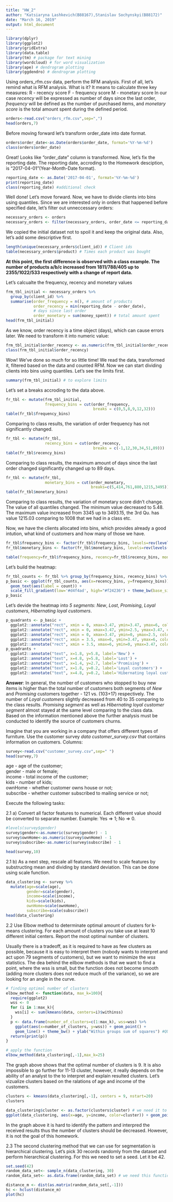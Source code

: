 ```yaml
---
title: "HW_2"
author: "Katsiaryna Lashkevich(B88167),Stanislav Sochynskyi(B88172)"
date: "March 16, 2019"
output: html_document
---
```

```r
library(dplyr)
library(ggplot2)
library(gridExtra)
library(data.table)
library(tm) # package for text mining
library(wordcloud) # for word visualization
library(ape) # dendrogram plotting
library(ggdendro) # dendrogram plotting
```

Using  orders_rfm.csv  data,  perform  the  RFM  analysis. First of all, let's remind what is RFM analysis. What is it? It means to calculate three key measures:
    R - recency score
    F - frequency score
    M - monetary score
In our case *recency* will be expressed as number of days since the last order, *frequency* will be defined as the number of purchased items, and *monetary score* is the total amount spent during the defined period.

```r
orders<-read.csv("orders_rfm.csv",sep=",")
head(orders,7)
```
Before moving forward let's transform order_date into date format.
```r
orders$order_date<-as.Date(orders$order_date, format='%Y-%m-%d')
class(orders$order_date)
```

Great! Looks like "order_date" column is transformed. Now, let's fix the reporting date. The reporting date, accroding to the Homework desciption, is “2017-04-01”(Year-Month-Date format). 
```r
reporting_date <- as.Date('2017-04-01', format='%Y-%m-%d')
print(reporting_date)
class(reporting_date) #additional check
```

Well done! Let's move forward. Now, we have to divide clients into bins using quantiles. Since we are interested only in orders that happened before specified date, let's filter out unneccessary orders:
```r
necessary_orders <- orders
necessary_orders <- filter(necessary_orders, order_date <= reporting_date)
```
We copied the initial dataset not to spoil it and keep the original data.
Also, let's add some descriptive first.
```r
length(unique(necessary_orders$client_id)) # Client ids
table(necessary_orders$product) # Times each product was bought
```
**At this point, the first difference is observed with a class example. The number of products a/b/c increased from 1811/788/405 up to 2355/1022/533 respectively with a change of report data.**

Let's calcualte the frequency, recency and monetary values
```r
frm_tbl_initial <- necessary_orders %>%
  group_by(client_id) %>%
  summarise(order_frequency = n(), # amount of products
            order_recency = min(reporting_date - order_date), 
            # days since last order 
            order_monetary = sum(money_spent)) # total amount spent
head(frm_tbl_initial)
```
As we know, order recency is a time object (days), which can cause errors later. We need to transform it into numeric value:
```r
frm_tbl_initial$order_recency <- as.numeric(frm_tbl_initial$order_recency) 
class(frm_tbl_initial$order_recency)
```

Wow! We've done so much for so little time! We read the data, transformed it, filtered based on the data and counted RFM. Now we can start dividing clients into bins using quantiles. 
Let's see the limits first.
```r
summary(frm_tbl_initial) # to explore limits
```
Let's set a breaks accroding to the data above.
```r
fr_tbl <- mutate(frm_tbl_initial, 
                 frequency_bins = cut(order_frequency,
                                      breaks = c(0,5,8,9,12,32)))
table(fr_tbl$frequency_bins)

```
Comparing to class results, the variation of order frequency has not significantly changed. 
```r
fr_tbl <- mutate(fr_tbl, 
                 recency_bins = cut(order_recency,
                                      breaks = c(-1,12,30,34,51,89)))
table(fr_tbl$recency_bins)
```
Comparing to class results, the maximum amount of days since the last order changed significantly changed up to 89 days. 
```r
fr_tbl <- mutate(fr_tbl, 
                 monetary_bins = cut(order_monetary, 
                                     breaks=c(5,414,761,880,1215,3495)))
table(fr_tbl$monetary_bins)
```

Comparing to class results, the variation of monetary score didn't change. The value of all quantiles changed. The minimum value decreased to 5.48. The maximum value increased from 3345 up to 3493.15, the 3rd Qu. has value 1215.03 comparing to 1008 that we had in a class etc.

Now, we have the clients allocated into bins, which provides already a good intution, what kind of customers and how many of those we have. 

```r
fr_tbl$frequency_bins <- factor(fr_tbl$frequency_bins, levels=rev(levels(fr_tbl$frequency_bins)))
fr_tbl$monetary_bins <- factor(fr_tbl$monetary_bins, levels=rev(levels(fr_tbl$monetary_bins)))

table(frequency=fr_tbl$frequency_bins, recency=fr_tbl$recency_bins, monetary=fr_tbl$monetary_bins)
```

Let's build the heatmap:
```r

fr_tbl_counts <- fr_tbl %>% group_by(frequency_bins, recency_bins) %>% summarise(count=n())
p_basic <- ggplot(fr_tbl_counts, aes(x=recency_bins, y=frequency_bins)) + geom_tile(aes(fill=count))+ 
  geom_text(aes(label = count)) +
  scale_fill_gradient(low='#d4f4ad', high="#f24236") + theme_bw(base_size=20)
p_basic
```
Let's devide the heatmap into *5 segments*: _New_, _Lost_, _Promising_, _Loyal customers_, _Hibernating loyal customers_.
```r

p_quadrants <- p_basic +
  ggplot2::annotate("rect", xmin = 0, xmax=3.47, ymin=3.47, ymax=6, color='green', alpha=0.1, fill='green') +
  ggplot2::annotate("rect", xmin = 0, xmax=3.47, ymin=2.5, ymax=3.47, color='yellow', alpha=0.1, fill='yellow') +
  ggplot2::annotate("rect", xmin = 0, xmax=3.47, ymin=0, ymax=2.5, color='blue', alpha=0.1, fill='blue') +
  ggplot2::annotate("rect", xmin = 3.5, xmax=6, ymin=3.47, ymax=6, color='red', alpha=0.1, fill='red') +
  ggplot2::annotate("rect", xmin = 3.5, xmax=6, ymin=0, ymax=3.47, color='black', alpha=0.1, fill='black')
p_quadrants +
  ggplot2::annotate("text", x=1.8, y=5.8, label='New') +
  ggplot2::annotate("text", x=4.8, y=5.8, label='Lost') +
  ggplot2::annotate("text", x=1.4, y=2.7, label='Promising') +
  ggplot2::annotate("text", x=1.8, y=0.2, label='Loyal customers') +
  ggplot2::annotate("text", x=4.8, y=0.2, label='Hibernating loyal customers')
```

**Answer**: In general, the number of customers who stopped to buy new items is higher than the total number of customers both segments of _New_ and _Promising_ customers together - 121 vs. (103+17) respectively. The number of _Loyal customers_ slightly decreased from 40 to 35 comparing to the class results. _Promising segment_ as well as _Hibernating loyal customer segment_ almost stayed at the same level comparing to the class data. Based on the information mentioned above the further analysis must be conducted to identify the source of customers churns.


Imagine  that  you  are  working  in a company  that  offers  different types  of furniture. Use the customer survey _data customer_survey.csv_ that contains information on customers. Columns:
```r
survey<-read.csv("customer_survey.csv",sep=" ")
head(survey,7)
```
age - age of the customer;\
gender - male or female;\
income - total income of the customer;\
kids - number of kids;\
ownHome - whether customer owns house or not;\
subscribe -  whether customer subscribed to mailing service or not;\

Execute the following tasks:

2.1 a) Convert   all   factor   features   to   numerical.   Each   different   value   should   be converted to separate number. Example: Yes => 1; No => 0.

```r
#levels(survey$gender)
survey$gender<-as.numeric(survey$gender) - 1
survey$ownHome<-as.numeric(survey$ownHome) - 1
survey$subscribe<-as.numeric(survey$subscribe) - 1

head(survey,10)

```
2.1 b) As a next step, rescale all features. We need to scale features by substructing mean and dividing by standard deviation. This can be done using scale function. 
```r
data_clustering <- survey %>%
  mutate(age=scale(age), 
         gender=scale(gender), 
         income=scale(income),
         kids=scale(kids),
         ownHome=scale(ownHome),
         subscribe=scale(subscribe))
head(data_clustering)
```
2.2 Use  Elbow  method  to  determinate  optimal  amount  of clusters for  k-means  clustering. For  each amount  of clusters you  take  use  at  least 10  different initial centers. Report the most optimal number of clusters. 

Usually there is a tradeoff, as it is required to have as few clusters as possible, because it is easy to interpret them (nobody wants to interpret and act upon 79 segments of customers), but we want to minimize the _wss_ statistics. The dea behind the eilbow methods is that we want to find a point, where the wss is small, but the function does not become smooth (adding more clusters does not reduce much of the variance), so we are looking for an angle in the curve.
```r
# finding optimal number of clusters
elbow_method <- function(data, max_k=100){
  require(ggplot2)
  wss <- 0
  for (i in 1:max_k){
    wss[i] <- sum(kmeans(data, centers=i)$withinss)
  }
  p <- data.frame(number_of_clusters=c(1:max_k), wss=wss) %>%
    ggplot(aes(x=number_of_clusters, y=wss)) + geom_point() + 
    geom_line() + theme_bw() + ylab("Within groups sum of squares") #QUESTION
  return(print(p))
}

# apply the function
elbow_method(data_clustering[,-1],max_k=25)
```
The graph above shows that the optimal number of clusters is 9. It is also impossible to go further for 11-13 cluster, however, it really depends on the ability of an analyst to the to interpret and explain resulted clusters. Let's vizualize clusters based on the ralations of age and income of the customers.
```r
clusters <- kmeans(data_clustering[,-1], centers = 9, nstart=20)
clusters

data_clustering$cluster <- as.factor(clusters$cluster) # we need it to be a factor for the plot
ggplot(data_clustering, aes(x=age, y=income, color=cluster)) + geom_point(size=2)
```
In the graph above it is hard to identify the pattern and interpred the received results thus the number of clusters should be decreased. However, it is not the goal of this homework. 


2.3 The second clustering method that we can use for segmentation is hierarchical clustering. Let's pick 30 records randomly from the dataset and perform hierarchical clustering. For this we need to set a seed. Let it be 42.
```r
set.seed(42)
random_data_set<- sample_n(data_clustering, 30)
random_data_set<- as.data.frame(random_data_set) # we need this function just because the dendrogram cannot see labels

distance_m <- dist(as.matrix(random_data_set[,-1])) 
hc <- hclust(distance_m)
plot(hc)
```